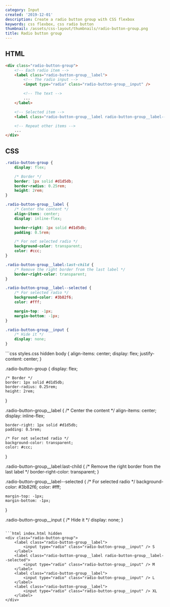 ```yaml
---
category: Input
created: '2019-12-01'
description: Create a radio button group with CSS flexbox
keywords: css flexbox, css radio button
thumbnail: /assets/css-layout/thumbnails/radio-button-group.png
title: Radio button group
---
```


## HTML

```html index.html
<div class="radio-button-group">
    <!-- Each radio item -->
    <label class="radio-button-group__label">
        <!-- The radio input -->
        <input type="radio" class="radio-button-group__input" />

        <!-- The text -->
        ...
    </label>

    <!-- Selected item -->
    <label class="radio-button-group__label radio-button-group__label--selected"> ... </label>

    <!-- Repeat other items -->
    ...
</div>
```

## CSS

```css styles.css
.radio-button-group {
    display: flex;

    /* Border */
    border: 1px solid #d1d5db;
    border-radius: 0.25rem;
    height: 2rem;
}

.radio-button-group__label {
    /* Center the content */
    align-items: center;
    display: inline-flex;

    border-right: 1px solid #d1d5db;
    padding: 0.5rem;

    /* For not selected radio */
    background-color: transparent;
    color: #ccc;
}

.radio-button-group__label:last-child {
    /* Remove the right border from the last label */
    border-right-color: transparent;
}

.radio-button-group__label--selected {
    /* For selected radio */
    background-color: #3b82f6;
    color: #fff;

    margin-top: -1px;
    margin-bottom: -1px;
}

.radio-button-group__input {
    /* Hide it */
    display: none;
}
```

<Playground>
```css styles.css hidden
body {
    align-items: center;
    display: flex;
    justify-content: center;
}

.radio-button-group {
    display: flex;

    /* Border */
    border: 1px solid #d1d5db;
    border-radius: 0.25rem;
    height: 2rem;
}

.radio-button-group__label {
    /* Center the content */
    align-items: center;
    display: inline-flex;

    border-right: 1px solid #d1d5db;
    padding: 0.5rem;

    /* For not selected radio */
    background-color: transparent;
    color: #ccc;
}

.radio-button-group__label:last-child {
    /* Remove the right border from the last label */
    border-right-color: transparent;
}

.radio-button-group__label--selected {
    /* For selected radio */
    background-color: #3b82f6;
    color: #fff;

    margin-top: -1px;
    margin-bottom: -1px;
}

.radio-button-group__input {
    /* Hide it */
    display: none;
}
```

```html index.html hidden
<div class="radio-button-group">
    <label class="radio-button-group__label">
        <input type="radio" class="radio-button-group__input" /> S
    </label>
    <label class="radio-button-group__label radio-button-group__label--selected">
        <input type="radio" class="radio-button-group__input" /> M
    </label>
    <label class="radio-button-group__label">
        <input type="radio" class="radio-button-group__input" /> L
    </label>
    <label class="radio-button-group__label">
        <input type="radio" class="radio-button-group__input" /> XL
    </label>
</div>
```
</Playground>
